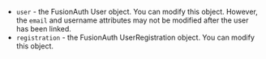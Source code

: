 * `user` - the FusionAuth User object. You can modify this object. However, the `email` and <InlineField>username</InlineField> attributes may not be modified after the user has been linked.
* `registration` - the FusionAuth UserRegistration object. You can modify this object.
